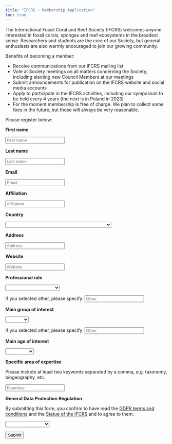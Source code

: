 ```yaml
---
title: "IFCRS - Membership Application"
toc: true
---
```


The International Fossil Coral and Reef Society (IFCRS) welcomes anyone interested in fossil corals, sponges and reef ecosystems in the broadest sense. Researchers and students are the core of our Society, but general enthusiasts are also warmly encouraged to join our growing community.

Benefits of becoming a member:

-   Receive communications from our IFCRS mailing list
-   Vote at Society meetings on all matters concerning the Society, including electing new Council Members at our meetings
-   Submit announcements for publication on the IFCRS website and social media accounts
-   Apply to participate in the IFCRS activities, including our symposium to be held every 4 years (the next is in Poland in 2023)
-   For the moment membership is free of charge. We plan to collect some fees in the future, but those will always be very reasonable.

Please register below:

<form action="https://formspree.io/f/xgejbbvb" method="POST">

<p>**First name**</p>

<input name="Name" type="text" placeholder="First name" required>\

<p>**Last name**</p>

<input name="Surname" type="text" placeholder="Last name" required>\

<p>**Email**</p>

<input name="Email" type="text" placeholder="Email" required>\

<p>**Affiliation**</p>

<input name="Affiliation" type="text" placeholder="Affiliation" required>\

<p>**Country**</p>

<select name="country">
  <option value="Unselected"></option>
  <option value="AF">Afghanistan 🇦🇫</option>
  <option value="AX">Åland Islands 🇦🇽</option>
  <option value="AL">Albania 🇦🇱</option>
  <option value="DZ">Algeria 🇩🇿</option>
  <option value="AS">American Samoa 🇦🇸</option>
  <option value="AD">Andorra 🇦🇩</option>
  <option value="AO">Angola 🇦🇴</option>
  <option value="AI">Anguilla 🇦🇮</option>
  <option value="AQ">Antarctica 🇦🇶</option>
  <option value="AG">Antigua and Barbuda 🇦🇬</option>
  <option value="AR">Argentina 🇦🇷</option>
  <option value="AM">Armenia 🇦🇲</option>
  <option value="AW">Aruba 🇦🇼</option>
  <option value="AU">Australia 🇦🇺</option>
  <option value="AT">Austria 🇦🇹</option>
  <option value="AZ">Azerbaijan 🇦🇿</option>
  <option value="BS">Bahamas 🇧🇸</option>
  <option value="BH">Bahrain 🇧🇭</option>
  <option value="BD">Bangladesh 🇧🇩</option>
  <option value="BB">Barbados 🇧🇧</option>
  <option value="BY">Belarus 🇧🇾</option>
  <option value="BE">Belgium 🇧🇪</option>
  <option value="BZ">Belize 🇧🇿</option>
  <option value="BJ">Benin 🇧🇯</option>
  <option value="BM">Bermuda 🇧🇲</option>
  <option value="BT">Bhutan 🇧🇹</option>
  <option value="BO">Bolivia, Plurinational State of 🇧🇴</option>
  <option value="BA">Bosnia and Herzegovina 🇧🇦</option>
  <option value="BW">Botswana 🇧🇼</option>
  <option value="BV">Bouvet Island 🇧🇻</option>
  <option value="BR">Brazil 🇧🇷</option>
  <option value="IO">British Indian Ocean Territory 🇮🇴</option>
  <option value="BN">Brunei Darussalam 🇧🇳</option>
  <option value="BG">Bulgaria 🇧🇬</option>
  <option value="BF">Burkina Faso 🇧🇫</option>
  <option value="BI">Burundi 🇧🇮</option>
  <option value="KH">Cambodia 🇰🇭</option>
  <option value="CM">Cameroon 🇨🇲</option>
  <option value="CA">Canada 🇨🇦</option>
  <option value="CV">Cabo Verde 🇨🇻</option>
  <option value="KY">Cayman Islands 🇰🇾</option>
  <option value="CF">Central African Republic 🇨🇫</option>
  <option value="TD">Chad 🇹🇩</option>
  <option value="CL">Chile 🇨🇱</option>
  <option value="CN">China 🇨🇳</option>
  <option value="CX">Christmas Island 🇨🇽</option>
  <option value="CC">Cocos (Keeling) Islands 🇨🇨</option>
  <option value="CO">Colombia 🇨🇴</option>
  <option value="KM">Comoros 🇰🇲</option>
  <option value="CG">Congo 🇨🇬</option>
  <option value="CD">Congo, The Democratic Republic of the 🇨🇩</option>
  <option value="CK">Cook Islands 🇨🇰</option>
  <option value="CR">Costa Rica 🇨🇷</option>
  <option value="CI">Côte d'Ivoire 🇨🇮</option>
  <option value="HR">Croatia 🇭🇷</option>
  <option value="CU">Cuba 🇨🇺</option>
  <option value="CY">Cyprus 🇨🇾</option>
  <option value="CZ">Czechia 🇨🇿</option>
  <option value="DK">Denmark 🇩🇰</option>
  <option value="DJ">Djibouti 🇩🇯</option>
  <option value="DM">Dominica 🇩🇲</option>
  <option value="DO">Dominican Republic 🇩🇴</option>
  <option value="EC">Ecuador 🇪🇨</option>
  <option value="EG">Egypt 🇪🇬</option>
  <option value="SV">El Salvador 🇸🇻</option>
  <option value="GQ">Equatorial Guinea 🇬🇶</option>
  <option value="ER">Eritrea 🇪🇷</option>
  <option value="EE">Estonia 🇪🇪</option>
  <option value="SZ">Eswatini 🇸🇿</option>
  <option value="ET">Ethiopia 🇪🇹</option>
  <option value="FK">Falkland Islands (Malvinas) 🇫🇰</option>
  <option value="FO">Faroe Islands 🇫🇴</option>
  <option value="FJ">Fiji 🇫🇯</option>
  <option value="FI">Finland 🇫🇮</option>
  <option value="FR">France 🇫🇷</option>
  <option value="GF">French Guiana 🇬🇫</option>
  <option value="PF">French Polynesia 🇵🇫</option>
  <option value="TF">French Southern Territories 🇹🇫</option>
  <option value="GA">Gabon 🇬🇦</option>
  <option value="GM">Gambia 🇬🇲</option>
  <option value="GE">Georgia 🇬🇪</option>
  <option value="DE">Germany 🇩🇪</option>
  <option value="GH">Ghana 🇬🇭</option>
  <option value="GI">Gibraltar 🇬🇮</option>
  <option value="GR">Greece 🇬🇷</option>
  <option value="GL">Greenland 🇬🇱</option>
  <option value="GD">Grenada 🇬🇩</option>
  <option value="GP">Guadeloupe 🇬🇵</option>
  <option value="GU">Guam 🇬🇺</option>
  <option value="GT">Guatemala 🇬🇹</option>
  <option value="GG">Guernsey 🇬🇬</option>
  <option value="GN">Guinea 🇬🇳</option>
  <option value="GW">Guinea-Bissau 🇬🇼</option>
  <option value="GY">Guyana 🇬🇾</option>
  <option value="HT">Haiti 🇭🇹</option>
  <option value="HM">Heard Island and McDonald Islands 🇭🇲</option>
  <option value="VA">Holy See (Vatican City State) 🇻🇦</option>
  <option value="HN">Honduras 🇭🇳</option>
  <option value="HK">Hong Kong 🇭🇰</option>
  <option value="HU">Hungary 🇭🇺</option>
  <option value="IS">Iceland 🇮🇸</option>
  <option value="IN">India 🇮🇳</option>
  <option value="ID">Indonesia 🇮🇩</option>
  <option value="IR">Iran, Islamic Republic of 🇮🇷</option>
  <option value="IQ">Iraq 🇮🇶</option>
  <option value="IE">Ireland 🇮🇪</option>
  <option value="IM">Isle of Man 🇮🇲</option>
  <option value="IL">Israel 🇮🇱</option>
  <option value="IT">Italy 🇮🇹</option>
  <option value="JM">Jamaica 🇯🇲</option>
  <option value="JP">Japan 🇯🇵</option>
  <option value="JE">Jersey 🇯🇪</option>
  <option value="JO">Jordan 🇯🇴</option>
  <option value="KZ">Kazakhstan 🇰🇿</option>
  <option value="KE">Kenya 🇰🇪</option>
  <option value="KI">Kiribati 🇰🇮</option>
  <option value="KP">Korea, Democratic People's Republic of 🇰🇵</option>
  <option value="KR">Korea, Republic of 🇰🇷</option>
  <option value="KW">Kuwait 🇰🇼</option>
  <option value="KG">Kyrgyzstan 🇰🇬</option>
  <option value="LA">Lao People's Democratic Republic 🇱🇦</option>
  <option value="LV">Latvia 🇱🇻</option>
  <option value="LB">Lebanon 🇱🇧</option>
  <option value="LS">Lesotho 🇱🇸</option>
  <option value="LR">Liberia 🇱🇷</option>
  <option value="LY">Libya 🇱🇾</option>
  <option value="LI">Liechtenstein 🇱🇮</option>
  <option value="LT">Lithuania 🇱🇹</option>
  <option value="LU">Luxembourg 🇱🇺</option>
  <option value="MO">Macao 🇲🇴</option>
  <option value="MG">Madagascar 🇲🇬</option>
  <option value="MW">Malawi 🇲🇼</option>
  <option value="MY">Malaysia 🇲🇾</option>
  <option value="MV">Maldives 🇲🇻</option>
  <option value="ML">Mali 🇲🇱</option>
  <option value="MT">Malta 🇲🇹</option>
  <option value="MH">Marshall Islands 🇲🇭</option>
  <option value="MQ">Martinique 🇲🇶</option>
  <option value="MR">Mauritania 🇲🇷</option>
  <option value="MU">Mauritius 🇲🇺</option>
  <option value="YT">Mayotte 🇾🇹</option>
  <option value="MX">Mexico 🇲🇽</option>
  <option value="FM">Micronesia, Federated States of 🇫🇲</option>
  <option value="MD">Moldova, Republic of 🇲🇩</option>
  <option value="MC">Monaco 🇲🇨</option>
  <option value="MN">Mongolia 🇲🇳</option>
  <option value="ME">Montenegro 🇲🇪</option>
  <option value="MS">Montserrat 🇲🇸</option>
  <option value="MA">Morocco 🇲🇦</option>
  <option value="MZ">Mozambique 🇲🇿</option>
  <option value="MM">Myanmar 🇲🇲</option>
  <option value="NA">Namibia 🇳🇦</option>
  <option value="NR">Nauru 🇳🇷</option>
  <option value="NP">Nepal 🇳🇵</option>
  <option value="NL">Netherlands, Kingdom of the 🇳🇱</option>
  <option value="AN">Netherlands Antilles 🇳🇱</option>
  <option value="NC">New Caledonia 🇳🇨</option>
  <option value="NZ">New Zealand 🇳🇿</option>
  <option value="NI">Nicaragua 🇳🇮</option>
  <option value="NE">Niger 🇳🇪</option>
  <option value="NG">Nigeria 🇳🇬</option>
  <option value="NU">Niue 🇳🇺</option>
  <option value="NF">Norfolk Island 🇳🇫</option>
  <option value="MP">Northern Mariana Islands 🇲🇵</option>
  <option value="MK">North Macedonia 🇲🇰</option>
  <option value="NO">Norway 🇳🇴</option>
  <option value="OM">Oman 🇴🇲</option>
  <option value="PK">Pakistan 🇵🇰</option>
  <option value="PW">Palau 🇵🇼</option>
  <option value="PS">Palestine, State of 🇵🇸</option>
  <option value="PA">Panama 🇵🇦</option>
  <option value="PG">Papua New Guinea 🇵🇬</option>
  <option value="PY">Paraguay 🇵🇾</option>
  <option value="PE">Peru 🇵🇪</option>
  <option value="PH">Philippines 🇵🇭</option>
  <option value="PN">Pitcairn 🇵🇳</option>
  <option value="PL">Poland 🇵🇱</option>
  <option value="PT">Portugal 🇵🇹</option>
  <option value="PR">Puerto Rico 🇵🇷</option>
  <option value="QA">Qatar 🇶🇦</option>
  <option value="RE">Réunion 🇷🇪</option>
  <option value="RO">Romania 🇷🇴</option>
  <option value="RU">Russian Federation 🇷🇺</option>
  <option value="RW">Rwanda 🇷🇼</option>
  <option value="BL">Saint Barthélemy 🇧🇱</option>
  <option value="SH">Saint Helena, Ascension and Tristan da Cunha 🇸🇭</option>
  <option value="KN">Saint Kitts and Nevis 🇰🇳</option>
  <option value="LC">Saint Lucia 🇱🇨</option>
  <option value="MF">Saint Martin 🇲🇫</option>
  <option value="PM">Saint Pierre and Miquelon 🇵🇲</option>
  <option value="VC">Saint Vincent and the Grenadines 🇻🇨</option>
  <option value="WS">Samoa 🇼🇸</option>
  <option value="SM">San Marino 🇸🇲</option>
  <option value="ST">Sao Tome and Principe 🇸🇹</option>
  <option value="SA">Saudi Arabia 🇸🇦</option>
  <option value="SN">Senegal 🇸🇳</option>
  <option value="RS">Serbia 🇷🇸</option>
  <option value="SC">Seychelles 🇸🇨</option>
  <option value="SL">Sierra Leone 🇸🇱</option>
  <option value="SG">Singapore 🇸🇬</option>
  <option value="SK">Slovakia 🇸🇰</option>
  <option value="SI">Slovenia 🇸🇮</option>
  <option value="SB">Solomon Islands 🇸🇧</option>
  <option value="SO">Somalia 🇸🇴</option>
  <option value="ZA">South Africa 🇿🇦</option>
  <option value="GS">South Georgia and the South Sandwich Islands 🇬🇸</option>
  <option value="ES">Spain 🇪🇸</option>
  <option value="LK">Sri Lanka 🇱🇰</option>
  <option value="SD">Sudan 🇸🇩</option>
  <option value="SR">Suriname 🇸🇷</option>
  <option value="SJ">Svalbard and Jan Mayen 🇸🇯</option>
  <option value="SE">Sweden 🇸🇪</option>
  <option value="CH">Switzerland 🇨🇭</option>
  <option value="SY">Syrian Arab Republic 🇸🇾</option>
  <option value="TW">Taiwan, Province of China 🇹🇼</option>
  <option value="TJ">Tajikistan 🇹🇯</option>
  <option value="TZ">Tanzania, United Republic of 🇹🇿</option>
  <option value="TH">Thailand 🇹🇭</option>
  <option value="TL">Timor-Leste 🇹🇱</option>
  <option value="TG">Togo 🇹🇬</option>
  <option value="TK">Tokelau 🇹🇰</option>
  <option value="TO">Tonga 🇹🇴</option>
  <option value="TT">Trinidad and Tobago 🇹🇹</option>
  <option value="TN">Tunisia 🇹🇳</option>
  <option value="TM">Turkmenistan 🇹🇲</option>
  <option value="TC">Turks and Caicos Islands 🇹🇨</option>
  <option value="TV">Tuvalu 🇹🇻</option>
  <option value="TR">Türkiye 🇹🇷</option>
  <option value="UG">Uganda 🇺🇬</option>
  <option value="UA">Ukraine 🇺🇦</option>
  <option value="AE">United Arab Emirates 🇦🇪</option>
  <option value="GB">United Kingdom 🇬🇧</option>
  <option value="US">United States of America 🇺🇸</option>
  <option value="UM">United States Minor Outlying Islands 🇺🇸</option>
  <option value="UY">Uruguay 🇺🇾</option>
  <option value="UZ">Uzbekistan 🇺🇿</option>
  <option value="VU">Vanuatu 🇻🇺</option>
  <option value="VE">Venezuela, Bolivarian Republic of 🇻🇪</option>
  <option value="VN">Viet Nam 🇻🇳</option>
  <option value="VG">Virgin Islands, British 🇻🇬</option>
  <option value="VI">Virgin Islands, U.S. 🇻🇮</option>
  <option value="WF">Wallis and Futuna 🇼🇫</option>
  <option value="EH">Western Sahara 🇪🇭</option>
  <option value="YE">Yemen 🇾🇪</option>
  <option value="ZM">Zambia 🇿🇲</option>
  <option value="ZW">Zimbabwe 🇿🇼</option>
</select>

<p>**Address**</p>

<input name="Address" type="text" placeholder="Address" required>\

<p>**Website**</p>

<input name="Website" type="text" placeholder="Website" required>\

<p>**Professional role**</p>

<select id="Profession" name="Role">
  <option value="Unselected"></option>
  <option value="Undergrad">Undergraduate student</option>
  <option value="PhD">PhD student</option>
  <option value="Postdoc">Postdoctoral Researcher</option>
  <option value="Senior">Senior Researcher</option>
  <option value="Emeritus">Emeritus</option>
  <option value="Other">Other</option>
</select>

If you selected other, please specify:
<input name="other-role" type="text" placeholder="Other" required>\

<p>**Main group of interest**</p>

<select id="study" name="Interest">
  <option value="Unselected"></option>
  <option value="Cnidaria">Cnidaria</option>
  <option value="Porifera">Porifera</option>
  <option value="Other">Other</option>
</select>

If you selected other, please specify:
<input name="other-study" type="text" placeholder="Other" required>\

<p>**Main age of interest**</p>

<select id="age" name="Age">
  <option value="Unselected"></option>
  <option value="Cenozoic">Cenozoic</option>
  <option value="Mesozoic">Mesozoic</option>
  <option value="Palaeozoic">Palaeozoic</option>
</select>

<p>**Specific area of expertise**</p>
Please include at least two keywords separated by a comma, e.g. taxonomy, biogeography, etc.

<input name="Expertise" type="text" placeholder="Expertise" required>\

<p>**General Data Protection Regulation**</p>
By submitting this form, you confirm to have read the [GDPR terms and conditions](gdpr.qmd) and the [Statue of the IFCRS](statute.qmd) and to agree to them.

<select id="confirm" name="Confirm">
  <option value="Unselected"></option>
  <option value="Confirm">I agree and confirm</option>
</select>

<button type="submit" id="submit">Submit</button>
</form>

